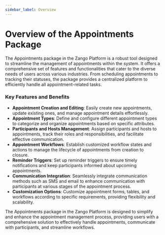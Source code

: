 ```yaml
---
sidebar_label: Overview
---
```


# Overview of the Appointments Package
  
  The Appointments package in the Zango Platform is a robust tool designed to streamline the management of appointments within the system. It offers a comprehensive set of features and functionalities that cater to the diverse needs of users across various industries. From scheduling appointments to tracking their statuses, the package provides a centralized platform to efficiently handle all appointment-related tasks.  

### Key Features and Benefits
- **Appointment Creation and Editing**: Easily create new appointments, update existing ones, and manage appointment details effortlessly.
- **Appointment Types**: Define and configure different appointment types to categorize and organize appointments based on specific attributes.
- **Participants and Hosts Management**: Assign participants and hosts to appointments, track their roles and responsibilities, and facilitate effective communication.
- **Appointment Workflows**: Establish customized workflow states and actions to manage the lifecycle of appointments from creation to closure.
- **Reminder Triggers**: Set up reminder triggers to ensure timely notifications and keep participants informed about upcoming appointments.
- **Communication Integration**: Seamlessly integrate communication methods such as SMS and email to enhance communication with participants at various stages of the appointment process.
- **Customization Options**: Customize appointment forms, tables, and workflows according to specific requirements, providing flexibility and scalability.

The Appointments package in the Zango Platform is designed to simplify and enhance the appointment management process, providing users with a comprehensive solution to effectively handle appointments, communicate with participants, and streamline workflows.
